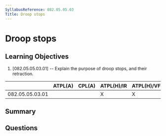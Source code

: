 ```yaml
---
SyllabusReference: 082.05.05.03
Title: Droop stops
---
```


# Droop stops

## Learning Objectives

1. [082.05.05.03.01] -- Explain the purpose of droop stops, and their retraction.


|                 | ATPL(A) | CPL(A) | ATPL(H)/IR | ATPL(H)/VFR | CPL(H) | IR | CBIR(A) |
|-----------------|---------|--------|------------|-------------|--------|----|---------|
| 082.05.05.03.01 |         |        |      X     |      X      |   X    |    |         |

## Summary

## Questions
